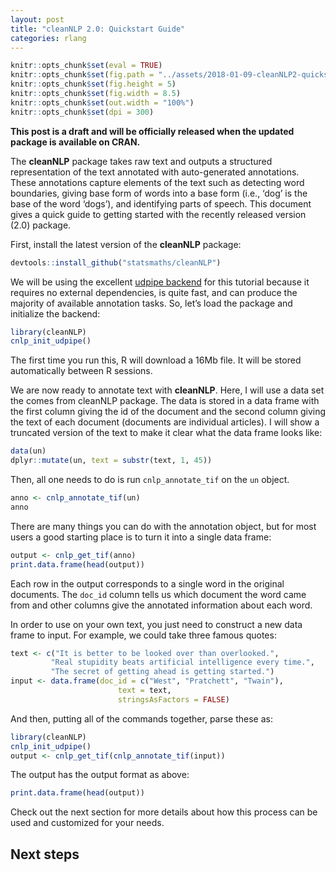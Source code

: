 ```yaml
---
layout: post
title: "cleanNLP 2.0: Quickstart Guide"
categories: rlang
---
```


```r
knitr::opts_chunk$set(eval = TRUE)
knitr::opts_chunk$set(fig.path = "../assets/2018-01-09-cleanNLP2-quickstart/")
knitr::opts_chunk$set(fig.height = 5)
knitr::opts_chunk$set(fig.width = 8.5)
knitr::opts_chunk$set(out.width = "100%")
knitr::opts_chunk$set(dpi = 300)
```

**This post is a draft and will be officially released when
the updated package is available on CRAN.**

The **cleanNLP** package takes raw text and outputs a structured
representation of the text annotated with auto-generated annotations.
These annotations capture elements of the text such as detecting word
boundaries, giving base form of words into a base form (i.e., 'dog' is
the base of the word 'dogs'), and identifying parts of speech. This
document gives a quick guide to getting started with the recently
released version (2.0) package.

First, install the latest version of the **cleanNLP** package:
```r
devtools::install_github("statsmaths/cleanNLP")
```
We will be using the excellent [udpipe backend](https://cran.r-project.org/web/packages/udpipe/index.html)
for this tutorial because it requires no external dependencies, is
quite fast, and can produce the majority of available annotation
tasks. So, let's load the package and initialize the backend:
```r
library(cleanNLP)
cnlp_init_udpipe()
```
The first time you run this, R will download a 16Mb file. It will
be stored automatically between R sessions.

We are now ready to annotate text with **cleanNLP**. Here, I will
use a data set the comes from cleanNLP package. The data is stored
in a data frame with the first column giving the id of the document
and the second column giving the text of each document (documents
are individual articles). I will show a truncated version of the
text to make it clear what the data frame looks like:
```r
data(un)
dplyr::mutate(un, text = substr(text, 1, 45))
```
Then, all one needs to do is run `cnlp_annotate_tif` on the `un` object.
```r
anno <- cnlp_annotate_tif(un)
anno
```
There are many things you can do with the annotation object, but for
most users a good starting place is to turn it into a single data
frame:
```r
output <- cnlp_get_tif(anno)
print.data.frame(head(output))
```
Each row in the output corresponds to a single word in the original
documents. The `doc_id` column tells us which document the word came
from and other columns give the annotated information about each word.

In order to use on your own text, you just need to construct a new data
frame to input. For example, we could take three famous quotes:
```r
text <- c("It is better to be looked over than overlooked.",
         "Real stupidity beats artificial intelligence every time.",
         "The secret of getting ahead is getting started.")
input <- data.frame(doc_id = c("West", "Pratchett", "Twain"),
                        text = text,
                        stringsAsFactors = FALSE)
```
And then, putting all of the commands together, parse these as:
```r
library(cleanNLP)
cnlp_init_udpipe()
output <- cnlp_get_tif(cnlp_annotate_tif(input))
```
The output has the output format as above:
```r
print.data.frame(head(output))
```
Check out the next section for more details about how this process can
be used and customized for your needs.

## Next steps
